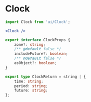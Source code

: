 
<Meta
	title="Display/Clock"
	component={Clock}
/>

# Clock

```jsx
import Clock from 'ui/Clock';

<Clock />
```

<Canvas>
	<Story name="Clock">
		<Clock />
	</Story>
</Canvas>

<ArgsTable of={Clock} />

```ts
export interface ClockProps {
	zone?: string;
	/** @default false */
	includeFuture?: boolean;
	/** @default false */
	asObject?: boolean;
}

export type ClockReturn = string | {
	time: string;
	period: string;
	future: string;
};
```

